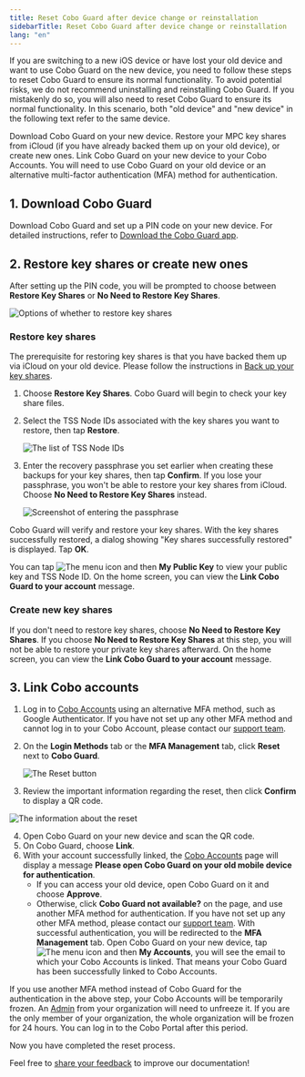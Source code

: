 ```yaml
---
title: Reset Cobo Guard after device change or reinstallation
sidebarTitle: Reset Cobo Guard after device change or reinstallation
lang: "en"
---
```


If you are switching to a new iOS device or have lost your old device and want to use Cobo Guard on the new device, you need to follow these steps to reset Cobo Guard to ensure its normal functionality.
<Note>To avoid potential risks, we do not recommend uninstalling and reinstalling Cobo Guard. If you mistakenly do so, you will also need to reset Cobo Guard to ensure its normal functionality. In this scenario, both "old device" and "new device" in the following text refer to the same device.</Note>

<Steps>
  <Step title="Download Cobo Guard">
    Download Cobo Guard on your new device.
  </Step>
  <Step title="Choose whether to restore key shares">
    Restore your MPC key shares from iCloud (if you have already backed them up on your old device), or create new ones.
  </Step>
  <Step title="Link Cobo Accounts">
    Link Cobo Guard on your new device to your Cobo Accounts.
    You will need to use Cobo Guard on your old device or an alternative multi-factor authentication (MFA) method for authentication.
  </Step>
</Steps>

## 1. Download Cobo Guard

Download Cobo Guard and set up a PIN code on your new device. For detailed instructions, refer to [Download the Cobo Guard app](/en/guard/download).

## 2. Restore key shares or create new ones

After setting up the PIN code, you will be prompted to choose between **Restore Key Shares** or **No Need to Restore Key Shares**.

<img src="/en/images/cobo-guard/common/restore1.png" className="screenshot_modal" alt="Options of whether to restore key shares" />

### Restore key shares

<Note>The prerequisite for restoring key shares is that you have backed them up via iCloud on your old device. Please follow the instructions in [Back up your key shares](/en/guard/generate-and-back-up-key-shares#back-up-your-key-shares).</Note>
1. Choose **Restore Key Shares**. Cobo Guard will begin to check your key share files.
2. Select the TSS Node IDs associated with the key shares you want to restore, then tap **Restore**.

    <img src="/en/images/cobo-guard/common/restore2.png" className="screenshot_modal" alt="The list of TSS Node IDs" />

3. Enter the recovery passphrase you set earlier when creating these backups for your key shares, then tap **Confirm**.
    <Warning>If you lose your passphrase, you won't be able to restore your key shares from iCloud. Choose **No Need to Restore Key Shares** instead.</Warning>

    <img src="/en/images/cobo-guard/common/restore3.png" className="screenshot_modal" alt="Screenshot of entering the passphrase" />

Cobo Guard will verify and restore your key shares. With the key shares successfully restored, a dialog showing "Key shares successfully restored" is displayed. Tap **OK**.

You can tap <img src="/en/images/cobo-guard/common/icon_menu.svg" className="icon" alt="The menu icon" /> and then **My Public Key** to view your public key and TSS Node ID. On the home screen, you can view the **Link Cobo Guard to your account** message.

### Create new key shares

If you don't need to restore key shares, choose **No Need to Restore Key Shares**.
    <Warning>If you choose **No Need to Restore Key Shares** at this step, you will not be able to restore your private key shares afterward.</Warning>
    On the home screen, you can view the **Link Cobo Guard to your account** message.

## 3. Link Cobo accounts

1. Log in to [Cobo Accounts](https://accounts.cobo.com/) using an alternative MFA method, such as Google Authenticator.
    <Note>If you have not set up any other MFA method and cannot log in to your Cobo Account, please contact our [support team](mailto:help@cobo.com).</Note>
2. On the **Login Methods** tab or the **MFA Management** tab, click **Reset** next to **Cobo Guard**.

    <img src="/en/images/cobo-guard/reset.png" className="screenshot_full_screen" alt="The Reset button" />

3. Review the important information regarding the reset, then click **Confirm** to display a QR code.

  <img src="/en/images/cobo-guard/reset_note.png" className="screenshot_modal" alt="The information about the reset" />

4. Open Cobo Guard on your new device and scan the QR code.
5. On Cobo Guard, choose **Link**.
6. With your account successfully linked, the [Cobo Accounts](https://accounts.cobo.com/) page will display a message **Please open Cobo Guard on your old mobile device for authentication**.
    - If you can access your old device, open Cobo Guard on it and choose **Approve**.
    - Otherwise, click **Cobo Guard not available?** on the page, and use another MFA method for authentication.
    <Note>If you have not set up any other MFA method, please contact our [support team](mailto:help@cobo.com).</Note>
With successful authentication, you will be redirected to the **MFA Management** tab. Open Cobo Guard on your new device, tap <img src="/en/images/cobo-guard/common/icon_menu.svg" className="icon" alt="The menu icon" /> and then **My Accounts**, you will see the email to which your Cobo Accounts is linked. That means your Cobo Guard has been successfully linked to Cobo Accounts.

<Note>If you use another MFA method instead of Cobo Guard for the authentication in the above step, your Cobo Accounts will be temporarily frozen. An [Admin](/en/portal/organization/roles-and-permissions) from your organization will need to unfreeze it. If you are the only member of your organization, the whole organization will be frozen for 24 hours. You can log in to the Cobo Portal after this period.</Note>

Now you have completed the reset process.

<Tip>Feel free to [share your feedback](https://forms.zohopublic.com/cobo/form/DocumentFeedbackForm/formperma/QvLOhxJv1_JMsJ-1dleZ8Itb_7rzN-LtgvsDdxosoVI?referrername=manuals) to improve our documentation!</Tip>